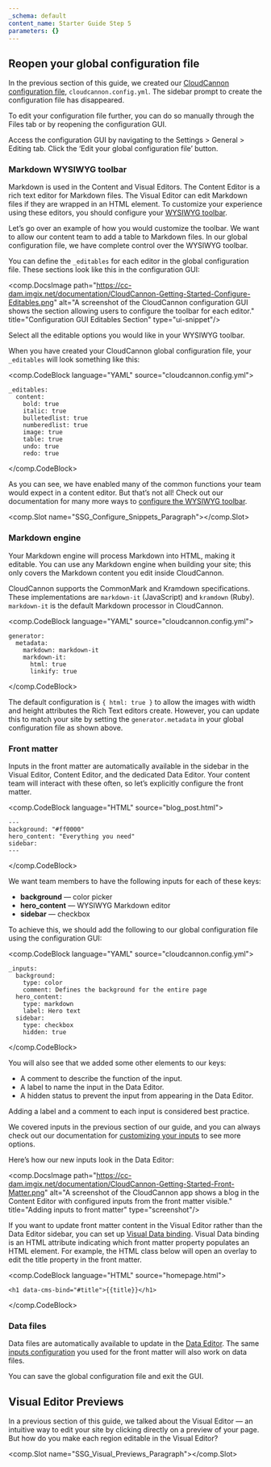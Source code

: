 ```yaml
---
_schema: default
content_name: Starter Guide Step 5
parameters: {}
---
```

## Reopen your global configuration file

In the previous section of this guide, we created our <a target="_blank" rel="noopener" href="https://cloudcannon.com/documentation/articles/setting-global-configuration/">CloudCannon configuration file</a>, `cloudcannon.config.yml`. The sidebar prompt to create the configuration file has disappeared.

To edit your configuration file further, you can do so manually through the Files tab or by reopening the configuration GUI.

Access the configuration GUI by navigating to the Settings &gt; General &gt; Editing tab. Click the ‘Edit your global configuration file’ button.

### Markdown WYSIWYG toolbar

Markdown is used in the Content and Visual Editors. The Content Editor is a rich text editor for Markdown files. The Visual Editor can edit Markdown files if they are wrapped in an HTML element. To customize your experience using these editors, you should configure your <a target="_blank" rel="noopener" href="https://cloudcannon.com/documentation/articles/defining-editable-regions-in-your-html/#options">WYSIWYG toolbar</a>.

Let’s go over an example of how you would customize the toolbar. We want to allow our content team to add a table to Markdown files. In our global configuration file, we have complete control over the WYSIWYG toolbar.

You can define the `_editables` for each editor in the global configuration file. These sections look like this in the configuration GUI:

<comp.DocsImage path="https://cc-dam.imgix.net/documentation/CloudCannon-Getting-Started-Configure-Editables.png" alt="A screenshot of the CloudCannon configuration GUI shows the section allowing users to configure the toolbar for each editor." title="Configuration GUI Editables Section" type="ui-snippet"/>

Select all the editable options you would like in your WYSIWYG toolbar.

When you have created your CloudCannon global configuration file, your `_editables` will look something like this:

<comp.CodeBlock language="YAML" source="cloudcannon.config.yml">
```
_editables:
  content:
    bold: true
    italic: true
    bulletedlist: true
    numberedlist: true
    image: true
    table: true
    undo: true
    redo: true
```
</comp.CodeBlock>

As you can see, we have enabled many of the common functions your team would expect in a content editor. But that’s not all! Check out our documentation for many more ways to <a target="_blank" rel="noopener" href="https://cloudcannon.com/documentation/articles/defining-editable-regions-in-your-html/#options">configure the WYSIWYG toolbar</a>.

<comp.Slot name="SSG_Configure_Snippets_Paragraph"></comp.Slot>

### Markdown engine

Your Markdown engine will process Markdown into HTML, making it editable. You can use any Markdown engine when building your site; this only covers the Markdown content you edit inside CloudCannon.

CloudCannon supports the CommonMark and Kramdown specifications. These implementations are `markdown-it` (JavaScript) and `kramdown` (Ruby). `markdown-it` is the default Markdown processor in CloudCannon.

<comp.CodeBlock language="YAML" source="cloudcannon.config.yml">
```
generator:
  metadata:
    markdown: markdown-it
    markdown-it:
      html: true
      linkify: true
```
</comp.CodeBlock>

The default configuration is `{ html: true }` to allow the images with width and height attributes the Rich Text editors create. However, you can update this to match your site by setting the `generator.metadata` in your global configuration file as shown above.

### Front matter

Inputs in the front matter are automatically available in the sidebar in the Visual Editor, Content Editor, and the dedicated Data Editor. Your content team will interact with these often, so let’s explicitly configure the front matter.

<comp.CodeBlock language="HTML" source="blog_post.html">
```
---
background: "#ff0000"
hero_content: "Everything you need"
sidebar:
---
```
</comp.CodeBlock>

We want team members to have the following inputs for each of these keys:

* **background** — color picker
* **hero\_content** — WYSIWYG Markdown editor
* **sidebar** — checkbox

To achieve this, we should add the following to our global configuration file using the configuration GUI:

<comp.CodeBlock language="YAML" source="cloudcannon.config.yml">
```
_inputs:
  background:
    type: color
    comment: Defines the background for the entire page
  hero_content:
    type: markdown
    label: Hero text
  sidebar:
    type: checkbox
    hidden: true
```
</comp.CodeBlock>

You will also see that we added some other elements to our keys:

* A comment to describe the function of the input.
* A label to name the input in the Data Editor.
* A hidden status to prevent the input from appearing in the Data Editor.

Adding a label and a comment to each input is considered best practice.

We covered inputs in the previous section of our guide, and you can always check out our documentation for <a target="_blank" rel="noopener" href="https://cloudcannon.com/documentation/articles/how-to-choose-what-input-is-used-in-the-data-editor/">customizing your inputs</a> to see more options.

Here’s how our new inputs look in the Data Editor:

<comp.DocsImage path="https://cc-dam.imgix.net/documentation/CloudCannon-Getting-Started-Front-Matter.png" alt="A screenshot of the CloudCannon app shows a blog in the Content Editor with configured inputs from the front matter visible." title="Adding inputs to front matter" type="screenshot"/>

If you want to update front matter content in the Visual Editor rather than the Data Editor sidebar, you can set up <a rel="noopener" target="_blank" href="https://cloudcannon.com/documentation/articles/what-are-visual-data-bindings/">Visual Data binding</a>. Visual Data binding is an HTML attribute indicating which front matter property populates an HTML element. For example, the HTML class below will open an overlay to edit the title property in the front matter.

<comp.CodeBlock language="HTML" source="homepage.html">
```
<h1 data-cms-bind="#title">{{title}}</h1>
```
</comp.CodeBlock>

### Data files

Data files are automatically available to update in the <a target="_blank" rel="noopener" href="https://cloudcannon.com/documentation/articles/introducing-the-data-editor/">Data Editor</a>. The same <a target="_blank" rel="noopener" href="https://cloudcannon.com/documentation/articles/how-to-choose-what-input-is-used-in-the-data-editor/">inputs configuration</a> you used for the front matter will also work on data files.

You can save the global configuration file and exit the GUI.

## Visual Editor Previews

In a previous section of this guide, we talked about the Visual Editor — an intuitive way to edit your site by clicking directly on a preview of your page. But how do you make each region editable in the Visual Editor?

<comp.Slot name="SSG_Visual_Previews_Paragraph"></comp.Slot>
